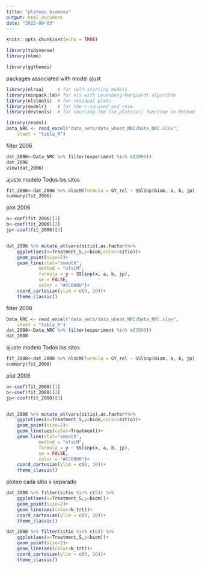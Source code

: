 ```yaml
---
title: "plateau_biomosa"
output: html_document
date: "2022-09-03"
---
```


```r
knitr::opts_chunk$set(echo = TRUE)
```

```r
library(tidyverse)
library(nlme)
```

```r
library(ggthemes)
```

packages associated with model ajust
```r
library(nlraa)     # for self-starting models
library(minpack.lm)# for nls with Levenberg-Marquardt algorithm
library(nlstools)  # for residual plots
library(modelr)    # for the r-squared and rmse
library(devtools)  # for sourcing the lin_plateau() function in Method 3
```

```r
library(readxl)
Data_NRC <- read_excel("data_sets/data_wheat_NRC/Data_NRC.xlsx", 
    sheet = "tabla_R")
```


filter 2006
```r
dat_2006<-Data_NRC %>% filter(experiment %in% c(2006))
dat_2006
View(dat_2006)
```

ajuste modelo Todos los sitos
```r
fit_2006<-dat_2006 %>% nlsLM(formula = GY_rel ~ SSlinp(biom, a, b, jp))
summary(fit_2006)
```

plot 2006
```r
a<-coef(fit_2006)[1]
b<-coef(fit_2006)[2]
jp<-coef(fit_2006)[3]


dat_2006 %>% mutate_at(vars(sitio),as.factor)%>% 
    ggplot(aes(x=Treatment_S,y=biom,color=sitio))+
    geom_point(size=2)+
    geom_line(stat="smooth",
            method = "nlsLM",
            formula = y ~ SSlinp(x, a, b, jp),
            se = FALSE,
            color = "#CC0000")+
    coord_cartesian(ylim = c(0, 10))+
    theme_classic()
```

filter 2008
```r
Data_NRC <- read_excel("data_sets/data_wheat_NRC/Data_NRC.xlsx", 
    sheet = "tabla_R")
dat_2008<-Data_NRC %>% filter(experiment %in% c(2008))
dat_2008
```

ajuste modelo Todos los sitos
```r
fit_2008<-dat_2008 %>% nlsLM(formula = GY_rel ~ SSlinp(biom, a, b, jp))
summary(fit_2008)
```

plot 2008
```r
a<-coef(fit_2008)[1]
b<-coef(fit_2008)[2]
jp<-coef(fit_2008)[3]


dat_2008 %>% mutate_at(vars(sitio),as.factor)%>% 
    ggplot(aes(x=Treatment_S,y=biom,color=sitio))+
    geom_point(size=2)+
    geom_line(aes(color=Treatment))+
    geom_line(stat="smooth",
            method = "nlsLM",
            formula = y ~ SSlinp(x, a, b, jp),
            se = FALSE,
            color = "#CC0000")+
    coord_cartesian(ylim = c(0, 10))+
    theme_classic()
```

ploteo cada sitio x separado
```r
dat_2008 %>% filter(sitio %in% c(5)) %>%
    ggplot(aes(x=Treatment_S,y=biom))+
    geom_point(size=2)+
    geom_line(aes(color=N_trt))+
    coord_cartesian(ylim = c(0, 10))+
    theme_classic()
```

```r
dat_2008 %>% filter(sitio %in% c(6)) %>%
    ggplot(aes(x=Treatment_S,y=biom))+
    geom_point(size=2)+
    geom_line(aes(color=N_trt))+
    coord_cartesian(ylim = c(0, 10))+
    theme_classic()
```

